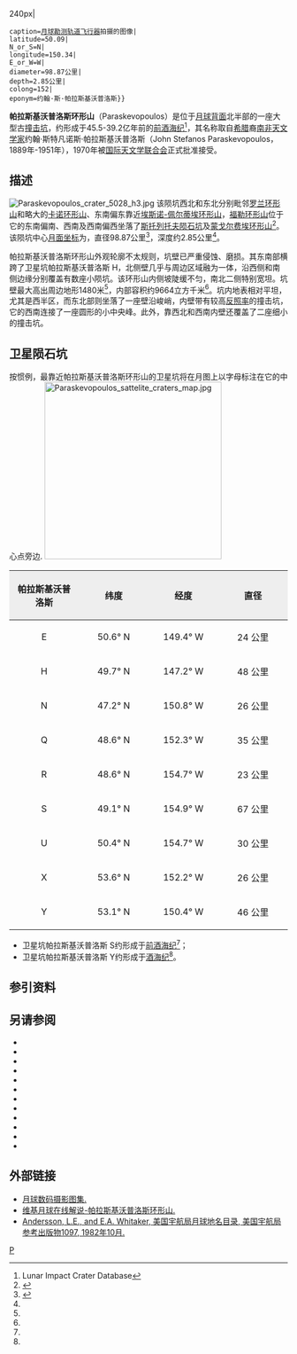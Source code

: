 {{lunar crater data|
 image=Paraskevopoulos LROC.jpg{{!}}240px|
 caption=[[月球勘测轨道飞行器|月球勘测轨道飞行器]]拍摄的图像|
 latitude=50.09|
 N_or_S=N|
 longitude=150.34|
 E_or_W=W|
 diameter=98.87公里|
 depth=2.85公里|
 colong=152|
 eponym=约翰·斯·帕拉斯基沃普洛斯}}
'''帕拉斯基沃普洛斯环形山'''（Paraskevopoulos）是位于[[月球背面|月球背面]]北半部的一座大型古[[撞击坑|撞击坑]]，约形成于45.5-39.2亿年前的[[前酒海纪|前酒海纪]]<ref name=LICD>Lunar Impact Crater Database</ref>，其名称取自[[希腊|希腊]]裔[[南非|南非]][[天文学家|天文学家]]约翰·斯特凡诺斯·帕拉斯基沃普洛斯（John Stefanos Paraskevopoulos，1889年-1951年），1970年被[[国际天文学联合会|国际天文学联合会]]正式批准接受。

==描述==  
[[Image:Paraskevopoulos_crater_5028_h3.jpg|thumb]] 
该陨坑西北和东北分别毗邻[[罗兰环形山|罗兰环形山]]和略大的[[卡诺环形山|卡诺环形山]]、东南偏东靠近[[埃斯诺-佩尔蒂埃环形山|埃斯诺-佩尔蒂埃环形山]]，[[福勒环形山|福勒环形山]]位于它的东南偏南、西南及西南偏西坐落了[[斯托列托夫陨石坑|斯托列托夫陨石坑]]及[[蒙戈尔费埃环形山|蒙戈尔费埃环形山]]<ref>{{Cite web |url=http://planetarynames.wr.usgs.gov/images/Lunar/lac_19_wac.pdf |title=Crater Paraskevopoulos on the map LAC-19. |access-date=2017-03-17 |archive-date=2018-05-30 |archive-url=https://web.archive.org/web/20180530191058/https://planetarynames.wr.usgs.gov/images/Lunar/lac_19_wac.pdf |dead-url=no }}</ref>。该陨坑中心[[月面坐标|月面坐标]]为{{Coord|50.09|N|150.34|W|globe:Moon|nogoogle=1|noosm=1}}，直径98.87公里<ref name="IAU">{{Cite web |url=http://planetarynames.wr.usgs.gov/Feature/4586 |title=Directory of the International Astronomical Union |access-date=2017-03-17 |archive-date=2019-08-04 |archive-url=https://web.archive.org/web/20190804215106/https://planetarynames.wr.usgs.gov/Feature/4586 |dead-url=no }}</ref>，深度约2.85公里<ref name="LICD"/>。

帕拉斯基沃普洛斯环形山外观轮廓不太规则，坑壁已严重侵蚀、磨损。其东南部横跨了卫星坑帕拉斯基沃普洛斯 H，北侧壁几乎与周边区域融为一体，沿西侧和南侧边缘分别覆盖有数座小陨坑。该环形山内侧坡陡缓不匀，南北二侧特别宽坦。坑壁最大高出周边地形1480米<ref name="LICD"/>，内部容积约9664立方千米<ref name="LICD"/>。坑内地表相对平坦，尤其是西半区，而东北部则坐落了一座壁沿峻峭，内壁带有较高[[反照率|反照率]]的撞击坑，它的西南连接了一座圆形的小中央峰。此外，靠西北和西南内壁还覆盖了二座细小的撞击坑。

==卫星陨石坑==
按惯例，最靠近帕拉斯基沃普洛斯环形山的卫星坑将在月图上以字母标注在它的中心点旁边.
[[Image:Paraskevopoulos_sattelite_craters_map.jpg|320px]]

{| class="wikitable"
!width="25%" style="background:#eeeeee;" |帕拉斯基沃普洛斯 
!width="25%" style="background:#eeeeee;" |纬度
!width="25%" style="background:#eeeeee;" |经度
!width="25%" style="background:#eeeeee;" |直径
|-
|align="center"|E
|align="center"|50.6° N
|align="center"|149.4° W
|align="center"|24 公里
|-
|align="center"|H
|align="center"|49.7° N
|align="center"|147.2° W
|align="center"|48 公里
|-
|align="center"|N
|align="center"|47.2° N
|align="center"|150.8° W
|align="center"|26 公里
|-
|align="center"|Q
|align="center"|48.6° N
|align="center"|152.3° W
|align="center"|35 公里
|-
|align="center"|R
|align="center"|48.6° N
|align="center"|154.7° W
|align="center"|23 公里
|-
|align="center"|S
|align="center"|49.1° N
|align="center"|154.9° W
|align="center"|67 公里
|-
|align="center"|U
|align="center"|50.4° N
|align="center"|154.7° W
|align="center"|30 公里
|-
|align="center"|X
|align="center"|53.6° N
|align="center"|152.2° W
|align="center"|26 公里
|-
|align="center"|Y
|align="center"|53.1° N
|align="center"|150.4° W
|align="center"|46 公里
|}{{clear}}
* 卫星坑帕拉斯基沃普洛斯 S约形成于[[前酒海纪|前酒海纪]]<ref name="LICD"/>；
* 卫星坑帕拉斯基沃普洛斯 Y约形成于[[酒海纪|酒海纪]]<ref name="LICD"/>。

==参引资料==
{{Reflist}}

==另请参阅==
{{refbegin}}
* {{cite book
  | last1 = Andersson
  | first1 = L. E.
  | last2 = Whitaker
  | first2 = E. A.
  | authorlink2 = Ewen Whitaker
  | date = 1982
  | title = [[NASA|NASA]] Catalogue of Lunar Nomenclature
  | publisher = NASA RP-1097
  | ref = harv
  }}
* {{cite web
  | last = Blue
  | first = Jennifer
  | date = July 25, 2007
  | title = Gazetteer of Planetary Nomenclature
  | publisher = [[United_States_Geological_Survey|USGS]]
  | url = http://planetarynames.wr.usgs.gov/
  | accessdate = 2007-08-05
  | ref = harv
  | archive-date = 2018-12-25
  | archive-url = https://web.archive.org/web/20181225170157/https://planetarynames.wr.usgs.gov/
  | dead-url = no
  }}
* {{cite book
  | last1 = Bussey
  | first1 = B.
  | authorlink1 = Ben Bussey
  | last2 = Spudis
  | first2 = P.
  | authorlink2 = Paul Spudis
  | date = 2004
  | title = The Clementine Atlas of the Moon
  | publisher = Cambridge University Press
  | location = New York
  | isbn = 978-0-521-81528-4
  | ref = harv
  }}
* {{cite book
  | last1 = Cocks
  | first1 = Elijah E.
  | last2 = Cocks
  | first2 = Josiah C.
  | date = 1995
  | title = Who's Who on the Moon: A Biographical Dictionary of Lunar Nomenclature
  | url = https://archive.org/details/isbn_9780936389271
  | publisher = Tudor Publishers
  | isbn = 978-0-936389-27-1
  | ref = harv
  }}
* {{cite web
  | last = McDowell
  | first = Jonathan
  | date = July 15, 2007
  | url = http://host.planet4589.org/astro/lunar/
  | title = Lunar Nomenclature
  | publisher = Jonathan's Space Report
  | accessdate = 2007-10-24
  | ref = harv
  | archive-date = 2018-12-25
  | archive-url = https://web.archive.org/web/20181225170156/http://host.planet4589.org/astro/lunar/
  | dead-url = no
  }}
* {{cite journal| last1 = Menzel| first1 = D. H.| last2 = Minnaert| first2 = M.| last3 = Levin| first3 = B.| last4 = Dollfus| first4 = A.| last5 = Bell| first5 = B.| title = Report on Lunar Nomenclature by the Working Group of Commission 17 of the IAU| doi = 10.1007/BF00171763| journal = Space Science Reviews| volume = 12| issue = 2| pages = 136–186| date = 1971| bibcode = 1971SSRv...12..136M| ref = harv}}
* {{cite book
  | first = Patrick
  | last = Moore
  | authorlink = Patrick Moore
  | date = 2001
  | title = On the Moon
  | url = https://archive.org/details/patrickmooreonmo00patr
  | publisher = Sterling Publishing Co.
  | isbn = 978-0-304-35469-6
  | ref = harv
  }}
* {{cite book
  | first = Fred W.
  | last = Price
  | date = 1988
  | title = The Moon Observer's Handbook
  | publisher = Cambridge University Press
  | isbn = 978-0-521-33500-3
  | ref = harv
  }}
* {{cite book
  | last = Rükl
  | first = Antonín
  | authorlink = Antonín Rükl
  | date = 1990
  | title = Atlas of the Moon
  | publisher = Kalmbach Books
  | isbn = 978-0-913135-17-4
  | ref = harv
  }}
* {{cite book
  | last = Webb
  | first = Rev. T. W.
  | authorlink = Thomas William Webb
  | date = 1962
  | title = Celestial Objects for Common Telescopes
  | url = https://archive.org/details/celestialobjects00webb
  | edition = 6th revised
  | publisher = Dover
  | isbn = 978-0-486-20917-3
  | ref = harv
  }}
* {{cite book
  | first = Ewen A.
  | last = Whitaker
  | authorlink = Ewen Whitaker
  | date = 1999
  | title = Mapping and Naming the Moon
  | publisher = Cambridge University Press
  | isbn = 978-0-521-62248-6
  | ref = harv
  }}
* {{cite book
  | first = Peter T.
  | last = Wlasuk
  | date = 2000
  | title = Observing the Moon
  | publisher = Springer
  | isbn = 978-1-85233-193-1
  | ref = harv
 }}
{{refend}}

==外部链接==
*[http://www.lpi.usra.edu/resources/lunar_orbiter/bin/srch_nam.shtml?Paraskevopoulos%7C0 月球数码摄影图集.] {{Wayback|url=http://www.lpi.usra.edu/resources/lunar_orbiter/bin/srch_nam.shtml?Paraskevopoulos%7C0 |date=20201127012654 }}
*[http://the-moon.wikispaces.com/Paraskevopoulos 维基月球在线解说-帕拉斯基沃普洛斯环形山.] {{Wayback|url=http://the-moon.wikispaces.com/Paraskevopoulos |date=20180531121821 }}
*[http://planet4589.org/astro/lunar/RP-1097.pdf Andersson, L.E., and E.A. Whitaker, 美国宇航局月球地名目录, 美国宇航局参考出版物1097, 1982年10月.] {{Wayback|url=http://planet4589.org/astro/lunar/RP-1097.pdf |date=20141006125838 }}

[[Category:月球环形山|P]]
{{月球環形山 (O-Q)}}